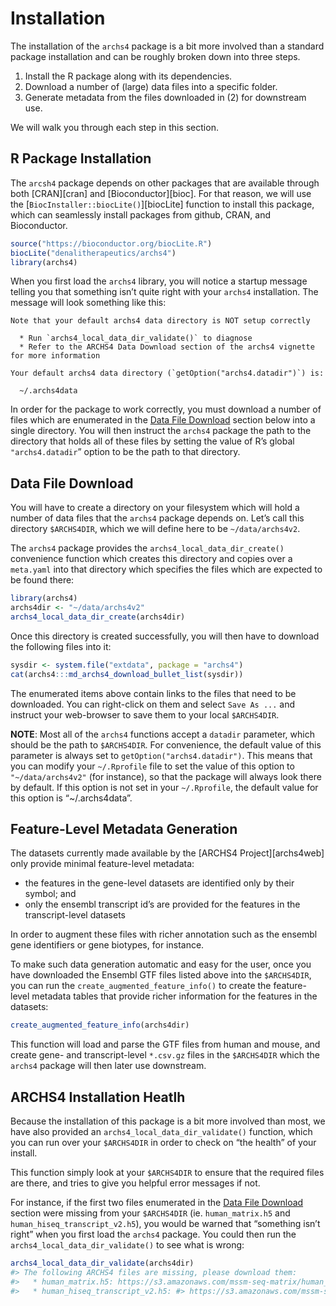 # Installation

The installation of the `archs4` package is a bit more involved than a standard
package installation and can be roughly broken down into three steps.

1. Install the R package along with its dependencies.
2. Download a number of (large) data files into a specific folder.
3. Generate metadata from the files downloaded in (2) for downstream use.

We will walk you through each step in this section.

## R Package Installation

The `arcsh4` package depends on other packages that are available through both
[CRAN][cran] and [Bioconductor][bioc]. For that reason, we will use the
[`BiocInstaller::biocLite()`][biocLite] function to install this package, which
can seamlessly install packages from github, CRAN, and Bioconductor.

```r
source("https://bioconductor.org/biocLite.R")
biocLite("denalitherapeutics/archs4")
library(archs4)
```

When you first load the `archs4` library, you will notice a startup message
telling you that something isn't quite right with your `archs4` installation.
The message will look something like this:

```
Note that your default archs4 data directory is NOT setup correctly

  * Run `archs4_local_data_dir_validate()` to diagnose
  * Refer to the ARCHS4 Data Download section of the archs4 vignette for more information

Your default archs4 data directory (`getOption("archs4.datadir")`) is:

  ~/.archs4data
```

In order for the package to work correctly, you must download a number of files
which are enumerated in the [Data File Download](#data-file-download) section
below into a single directory. You will then instruct the `archs4` package the
path to the directory that holds all of these files by setting the value of R's
global `"archs4.datadir`" option to be the path to that directory.

## Data File Download

You will have to create a directory on your filesystem which will hold a number
of data files that the `archs4` package depends on. Let's call this
directory `$ARCHS4DIR`, which we will define here to be `~/data/archs4v2`.

The `archs4` package provides the `archs4_local_data_dir_create()` convenience
function which creates this directory and copies over a `meta.yaml` into that
directory which specifies the files which are expected to be found there:

```r
library(archs4)
archs4dir <- "~/data/archs4v2"
archs4_local_data_dir_create(archs4dir)
```

Once this directory is created successfully, you will then have to download the
following files into it:

```r
sysdir <- system.file("extdata", package = "archs4")
cat(archs4:::md_archs4_download_bullet_list(sysdir))
```

The enumerated items above contain links to the files that need to be
downloaded. You can right-click on them and select `Save As ...` and instruct
your web-browser to save them to your local `$ARCHS4DIR`.

**NOTE**: Most all of the `archs4` functions accept a `datadir` parameter, which
should be the path to `$ARCHS4DIR`. For convenience, the default value of this
parameter is always set to `getOption("archs4.datadir")`. This means that you
can modify your `~/.Rprofile` file to set the value of this option to
`"~/data/archs4v2"` (for instance), so that the package will always look there
by default. If this option is not set in your `~/.Rprofile`, the
default value for this option is "~/.archs4data".

## Feature-Level Metadata Generation

The datasets currently made available by the [ARCHS4 Project][archs4web] only
provide minimal feature-level metadata: 

* the features in the gene-level datasets are identified only by their symbol;
  and
* only the ensembl transcript id's are provided for the features in the
  transcript-level datasets

In order to augment these files with richer annotation such as the ensembl gene
identifiers or gene biotypes, for instance.

To make such data generation automatic and easy for the user, once you have
downloaded the Ensembl GTF files listed above into the `$ARCHS4DIR`, you can
run the `create_augmented_feature_info()` to create the feature-level metadata
tables that provide richer information for the features in the datasets:

```r
create_augmented_feature_info(archs4dir)
```

This function will load and parse the GTF files from human and mouse, and
create gene- and transcript-level `*.csv.gz` files in the `$ARCHS4DIR` which
the `archs4` package will then later use downstream.

## ARCHS4 Installation Heatlh

Because the installation of this package is a bit more involved than most,
we have also provided an `archs4_local_data_dir_validate()` function, which
you can run over your `$ARCHS4DIR` in order to check on "the health" of your
install.

This function simply look at your `$ARCHS4DIR` to ensure that the required
files are there, and tries to give you helpful error messages if not.

For instance, if the first two files enumerated in the
[Data File Download](#data-file-download) section were missing from
your `$ARCHS4DIR` (ie. `human_matrix.h5` and `human_hiseq_transcript_v2.h5`),
you would be warned that "something isn't right" when you first load the
`archs4` package. You could then run the `archs4_local_data_dir_validate()`
to see what is wrong:

```r
archs4_local_data_dir_validate(archs4dir)
#> The following ARCHS4 files are missing, please download them:
#>   * human_matrix.h5: https://s3.amazonaws.com/mssm-seq-matrix/human_matrix.h5
#>   * human_hiseq_transcript_v2.h5: #> https://s3.amazonaws.com/mssm-seq-matrix/human_hiseq_transcript_v2.h5
```

